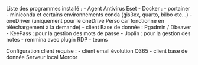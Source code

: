 Liste des programmes installé :
- Agent Antivirus Eset
- Docker :
	- portainer
- miniconda et certains environnements conda (gis3xx, quarto, bilbo etc...)
- oneDriver (uniquement pour le oneDrive Perso car fonctionne en téléchargement à la demande)
- client Base de donnée : Pgadmin / Dbeaver
- KeePass : pour la gestion des mots de passe
- Joplin : pour la gestion des notes
- remmina avec plugin RDP
- teams


Configuration client requise :
- client email évolution O365
- client base de donnée Serveur local Mordor